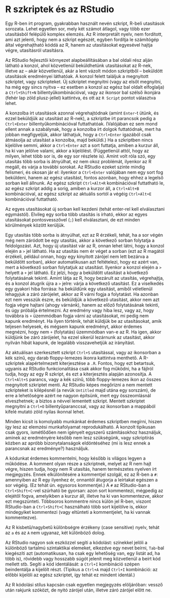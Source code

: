 # R szkriptek és az RStudio

Egy R-ben írt program, gyakrabban használt nevén szkript, R-beli utasítások sorozata. Lehet egyetlen sor, mely két számot átlagol, vagy több ezer utasításból felépülő komplex elemzés. Az R interpretált nyelv, nem fordított, ami azt jelenti, hogy nem a szkript egészét, egyben fordítja le számítógép által végrehajtható kóddá az R, hanem az utasításokat egyesével hajtja végre, utasításról utasításra.

Az RStudio fejlesztői környezet alapbeállításában a bal oldali rész alján látható a konzol, ahol közvetlenül beküldhetünk utasításokat az R-nek, illetve az -- akár közvetlenül, akár a lent vázolt módon szkriptből -- beküldött utasítások eredményei láthatóak. A konzol felett találjuk a megnyitott szkriptet, vagy szkripteket. Új szkriptet megnyitni (vagy az elsőt megnyitni, ha még egy sincs nyitva -- ez esetben a konzol az egész bal oldalt elfoglalja) a `Ctrl+Shift+N` billentyűkombinációval, vagy az ikonsor bal szélső ikonjára (fehér lap zöld plusz-jellel) kattintva, és ott az `R Script` pontot választva lehet.

A konzolba írt utasítások azonnal végrehajtódnak (amint `Enter`-t ütünk, és ezzel beküldjük az utasítást az R-nek), a szkriptbe írt parancsok pedig a `Ctrl+Enter` billentyűkombinációval futtathatóak. (Valójában ez sem mond ellent annak a szabálynak, hogy a konzolba írt dolgok futtatódnak, mert ha jobban megfigyeljük, akkor láthatjuk, hogy a `Ctrl+Enter` igazából csak átmásolja az utasítást a konzolba, majd beküldi.) Ha a szkriptben nincs kijelölve semmi, akkor a `Ctrl+Enter` azt a sort futtatja, amiben a kurzur áll, ha ki van jelölve valami, akkor a kijelölést. (Függetlenül attól, hogy az milyen, lehet több sor is, de egy sor részlete is). Amint volt róla szó, egy utasítás több sorba is átnyúlhat, ez nem okoz problémát, ilyenkor az R megáll, és várja a további sorokat. Az RStudio ezeket szinte mindig felismeri, és okosan jár el: ilyenkor a `Ctrl+Enter` valójában nem egy sort fog beküldeni, hanem az egész utasítást, fontos azonban, hogy ehhez a legelső sorban kell állnunk. Az egész szkript `Ctrl+Alt+R` kombinációval futtatható le, az egész szkript addig a sorig, amiben a kurzor áll, a `Ctrl+Alt+B` kombinációval, az egész szkript az aktuális sortól a végéig `Ctrl+Alt+E` kombinációval futtatható.

Az egyes utasításokat új sorban kell kezdeni (tehát enter-rel kell elválasztani egymástól). Elvileg egy sorba több utasítás is írható, ekkor az egyes utasításokat pontosvesszővel (`;`) kell elválasztani, de ezt minden körülmények között kerüljük.

Egy utasítás több sorba is átnyúlhat, ezt az R érzékeli, tehát, ha a sor végén még nem záródott be egy utasítás, akkor a következő sorban folytatja a feldolgozást. Azt, hogy új utasítást vár az R, onnan lehet látni, hogy a konzol elején a `>` jel látható. Ha az utasítás nem ér véget a sorban (ezt az R magától érzékeli, például onnan, hogy egy kinyitott zárójel nem lett bezárva a beküldött sorban), akkor automatikusan azt feltételezi, hogy ez azért van, mert a következő sorban folytatjuk az utasítást. Ilyenkor a konzol elején a `>` helyett a `+` jel látható. Ez jelzi, hogy a beküldött utasítást a következő folytatásának tekinti. Amint látja az R, hogy bezárult az utasítás, végrehajtja, és a konzol átugrik újra a `>` jelre: várja a következő utasítást. Ez a viselkedés egy gyakori hiba forrása: ha beküldünk egy utasítást, amiből véletlenül lehagyjuk a záró zárójelet, akkor az R várni fogja a folytatást. Ha azonban ezt nem vesszük észre, és beküldjük a következő utasítást, akkor nem azt fogja végre hajtani (ahogy várnánk), hanem az előző folytatásának tekinti, és úgy próbálja értelmezni. Az eredmény vagy hiba lesz, vagy az, hogy továbbra is `+` üzemmódban fogja várni az utasításokat, mi pedig nem kapunk eredményt. Ha ilyen történik, tehát küldjük be az utasításokat, amik teljesen helyesek, és mégsem kapunk eredményt, akkor érdemes megnézni, hogy nem `+` (folytatás) üzemmódban van-e az R. Ha igen, akkor küldjünk be záró zárójelet, ha ezzel sikerül lezárnunk az utasítást, akkor nyilván hibát kapunk, de legalább visszavehetjük az irányítást.

Az aktuálisan szerkesztett szkript `Ctrl+S` utasítással, vagy az ikonsorban a kék színű, egy darab floppy-lemezes ikonra kattintva menthető. A R-szkriptek alapértelmezett kiterjesztése a `.R`. Fontos, hogy ezt betartsuk, ugyanis az RStudio funkcionalitása csak akkor fog működni, ha a fájlról tudja, hogy az egy R szkript, és ezt a kiterjesztés alapján azonosítja. A `Ctrl+Alt+S` parancs, vagy a kék színű, több floppy-lemezes ikon az összes megnyitott szkriptet menti. Az RStudio képes megőrizni a nem mentett szkripteket is kilépésnél (a nevük `Untitled` majd utána egy sorszám), de erre a lehetőségre azért ne nagyon építsünk, mert egy összeomlásnál elveszhetnek; a biztos a névvel lementett szkript. Mentett szkriptet megnyitni a `Ctrl+O` billentyűparanccsal, vagy az ikonsorban a mappából kifelé mutató zöld nyilas ikonnal lehet.

Minden kicsit is komolyabb munkánkat érdemes szkriptben megírni, hiszen így lesz az elemzési munkafolyamat reprodukálható. A konzolt tipikusan csak gyors, ismétlődően nem igényelt egyszerű számításokhoz használjuk, aminek az eredményére később nem lesz szükségünk, vagy szkriptírás közben az apróbb bizonytalanságok eldöntéséhez (mi is lesz ennek a parancsnak az eredménye?) használjuk.

A kódunkat érdemes kommentelni, hogy később is világos legyen a működése. A komment olyan része a szkriptnek, melyet az R nem hajt végre, hiszen tudja, hogy nem R utasítás, hanem természetes nyelven írt megjegyzés. Ennek elkülönítésére a kommentjel szolgál, ez az R-ben a `#`: amennyiben az R egy ilyenhez ér, onnantól átugorja a leírtakat egészen a sor végéig. (Ez tehát ún. egysoros kommentjel.) A `#` az RStudio-ban a `Ctrl+Shift+C`-vel szúrható be gyorsan: azon sort kommentezi, mégpedig az elejétől fogva, amelyikben a kurzur áll, illetve ha ki van kommentezve, akkor ezt megszünteti. Többsoros kommentre nincs külön jel R-ben, viszont RStudio-ban a `Ctrl+Shift+C` használható több sort kijelölve is, ekkor mindegyiket kommentezi (vagy eltünteti a kommentjelet, ha ki vannak kommentezve).

Az R kisbetű/nagybetű különbségre érzékeny (case sensitive) nyelv, tehát az `a` és az `A` nem ugyanaz, két különböző dolog.

Az RStudio nagyon sok eszközzel segíti a kódolást: színekkel jelöli a különböző tartalmú szintaktikai elemeket, elkezdve egy nevet beírni, `Tab`-bal kiegészíti azt (automatikusan, ha csak egy lehetőség van, egy listát ad, ha több is), rövidebb vagy hosszabb súgót jelenít meg közvetlenül a beírt kód mellett stb. Segíti a kód identálását: a `Ctrl+I` kombináció szépen beindentálja a kijelölt részt. (Tipikus a `Ctrl+A` majd `Ctrl+I` kombináció: az előbbi kijelöli az egész szkriptet, így tehát ez mindent identál.)

Az R kódolási stílus kapcsán csak egyetlen megjegyzés elöljáróban: vessző után rakjunk szóközt, de nyitó zárójel után, illetve záró zárójel előtt ne.